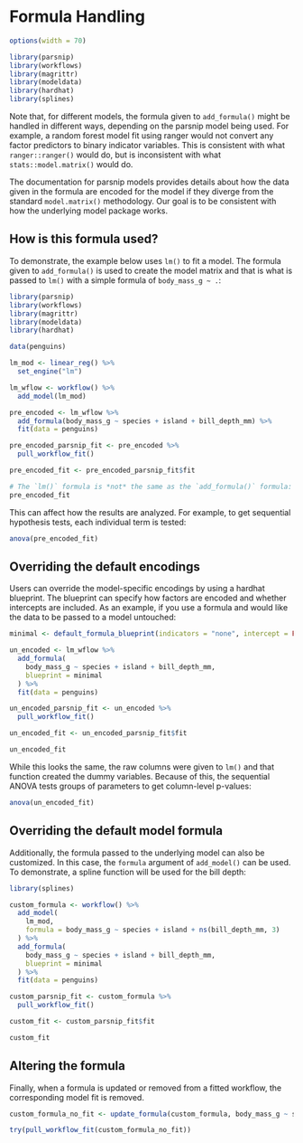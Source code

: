 # Formula Handling

```r
options(width = 70)

library(parsnip)
library(workflows)
library(magrittr)
library(modeldata)
library(hardhat)
library(splines)
```

Note that, for different models, the formula given to `add_formula()` might be handled in different ways, depending on the parsnip model being used. For example, a random forest model fit using ranger would not convert any factor predictors to binary indicator variables. This is consistent with what `ranger::ranger()` would do, but is inconsistent with what `stats::model.matrix()` would do.

The documentation for parsnip models provides details about how the data given in the formula are encoded for the model if they diverge from the standard `model.matrix()` methodology. Our goal is to be consistent with how the underlying model package works.

## How is this formula used?

To demonstrate, the example below uses `lm()` to fit a model. The formula given to `add_formula()` is used to create the model matrix and that is what is passed to `lm()` with a simple formula of `body_mass_g ~ .`:

```r
library(parsnip)
library(workflows)
library(magrittr)
library(modeldata)
library(hardhat)

data(penguins)

lm_mod <- linear_reg() %>% 
  set_engine("lm")

lm_wflow <- workflow() %>% 
  add_model(lm_mod)

pre_encoded <- lm_wflow %>% 
  add_formula(body_mass_g ~ species + island + bill_depth_mm) %>% 
  fit(data = penguins)

pre_encoded_parsnip_fit <- pre_encoded %>% 
  pull_workflow_fit()

pre_encoded_fit <- pre_encoded_parsnip_fit$fit

# The `lm()` formula is *not* the same as the `add_formula()` formula: 
pre_encoded_fit
```

This can affect how the results are analyzed. For example, to get sequential hypothesis tests, each individual term is tested: 

```r
anova(pre_encoded_fit)
```

## Overriding the default encodings

Users can override the model-specific encodings by using a hardhat blueprint. The blueprint can specify how factors are encoded and whether intercepts are included. As an example, if you use a formula and would like the data to be passed to a model untouched:

```r
minimal <- default_formula_blueprint(indicators = "none", intercept = FALSE)

un_encoded <- lm_wflow %>% 
  add_formula(
    body_mass_g ~ species + island + bill_depth_mm, 
    blueprint = minimal
  ) %>% 
  fit(data = penguins)

un_encoded_parsnip_fit <- un_encoded %>% 
  pull_workflow_fit()

un_encoded_fit <- un_encoded_parsnip_fit$fit

un_encoded_fit
```

While this looks the same, the raw columns were given to `lm()` and that function created the dummy variables. Because of this, the sequential ANOVA tests groups of parameters to get column-level p-values: 

```r
anova(un_encoded_fit)
```

## Overriding the default model formula

Additionally, the formula passed to the underlying model can also be customized. In this case, the `formula` argument of `add_model()` can be used. To demonstrate, a spline function will be used for the bill depth:

```r
library(splines)

custom_formula <- workflow() %>%
  add_model(
    lm_mod, 
    formula = body_mass_g ~ species + island + ns(bill_depth_mm, 3)
  ) %>% 
  add_formula(
    body_mass_g ~ species + island + bill_depth_mm, 
    blueprint = minimal
  ) %>% 
  fit(data = penguins)

custom_parsnip_fit <- custom_formula %>% 
  pull_workflow_fit()

custom_fit <- custom_parsnip_fit$fit

custom_fit
```

## Altering the formula

Finally, when a formula is updated or removed from a fitted workflow, the corresponding model fit is removed.

```r
custom_formula_no_fit <- update_formula(custom_formula, body_mass_g ~ species)

try(pull_workflow_fit(custom_formula_no_fit))
```
